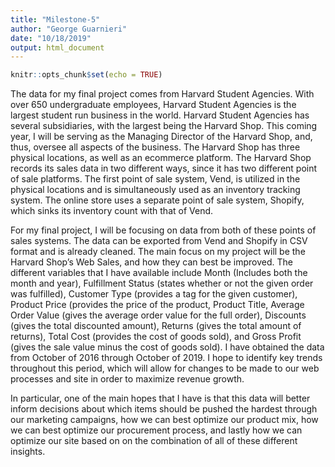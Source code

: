 ```yaml
---
title: "Milestone-5"
author: "George Guarnieri"
date: "10/18/2019"
output: html_document
---
```


```r
knitr::opts_chunk$set(echo = TRUE)
```


The data for my final project comes from Harvard Student Agencies. With over 650 undergraduate employees, Harvard Student Agencies is the largest student run business in the world. Harvard Student Agencies has several subsidiaries, with the largest being the Harvard Shop. This coming year, I will be serving as the Managing Director  of the Harvard Shop, and, thus, oversee all aspects of the business. The Harvard Shop has three physical locations, as well as an ecommerce platform. The Harvard Shop records its sales data in two different ways, since it has two different point of sale platforms. The first point of sale system, Vend, is utilized in the physical locations and is simultaneously used as an inventory tracking system. The online store uses a separate point of sale system, Shopify, which sinks its inventory count with that of Vend.

For my final project, I will be focusing on data from both of these points of sales systems. The data can be exported from Vend and Shopify in CSV format and is already cleaned. The main focus on my project will be the Harvard Shop’s Web Sales, and how they can best be improved. The different variables that I have available include Month (Includes both the month and year), Fulfillment Status (states whether or not the given order was fulfilled), Customer Type (provides a tag for the given customer), Product Price (provides the price of the product, Product Title, Average Order Value (gives the average order value for the full order), Discounts (gives the total discounted amount), Returns (gives the total amount of returns), Total Cost (provides the cost of goods sold), and Gross Profit (gives the sale value minus the cost of goods sold). I have obtained the data from October of 2016 through October of 2019. I hope to identify key trends throughout this period, which will allow for changes to be made to our web processes and site in order to maximize revenue growth.

In particular, one of the main hopes that I have is that this data will better inform decisions about which items should be pushed the hardest through our marketing campaigns, how we can best optimize our product mix, how we can best optimize our procurement process, and lastly how we can optimize our site based on on the combination of all of these different insights. 




